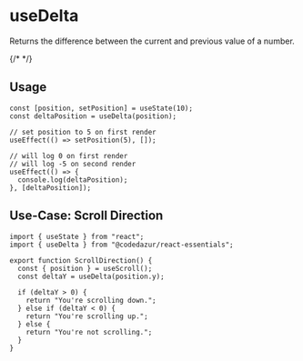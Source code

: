 

# useDelta

Returns the difference between the current and previous value of a number.

{/* <Canvas of={Default} /> */}

## Usage

```tsx
const [position, setPosition] = useState(10);
const deltaPosition = useDelta(position);

// set position to 5 on first render
useEffect(() => setPosition(5), []);

// will log 0 on first render
// will log -5 on second render
useEffect(() => {
  console.log(deltaPosition);
}, [deltaPosition]);
```

## Use-Case: Scroll Direction

```tsx
import { useState } from "react";
import { useDelta } from "@codedazur/react-essentials";

export function ScrollDirection() {
  const { position } = useScroll();
  const deltaY = useDelta(position.y);

  if (deltaY > 0) {
    return "You're scrolling down.";
  } else if (deltaY < 0) {
    return "You're scrolling up.";
  } else {
    return "You're not scrolling.";
  }
}
```
